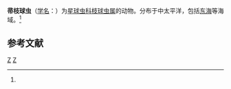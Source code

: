 {{Speciesbox
| genus = Cladococcus
| species = scoparius
| authority = ([[恩斯特·海克尔|Haeckel]], 1887)<ref name='id9032'>{{cite web| url =http://www.bioinfo.cn/db05/BjdwSpecies.php?action=view&id=9032| title =帚枝球虫| work =《中国动物物种编目数据库》| publisher =中国科学院微生物研究所| author =中国科学院动物研究所| accessdate =2009-04-16| deadurl =yes| archiveurl =https://web.archive.org/web/20160305095649/http://www.bioinfo.cn/db05/BjdwSpecies.php?action=view&id=9032| archivedate =2016-03-05}}</ref>
}}

'''帚枝球虫'''（[[学名|学名]]：{{lang|la|'''''Cladococcus scoparius'''''}}）为[[星球虫科|星球虫科]][[枝球虫属|枝球虫属]]的动物。分布于中太平洋，包括[[东海|东海]]等海域。<ref name='id9032'/>

== 参考文献 ==
{{reflist}}

{{Taxonbar|from=Q11060067}}

{{Taxonbar}}

[[Category:1887年描述的动物|Z]]
[[Category:枝球虫属|Z]]


{{放射虫小作品}}